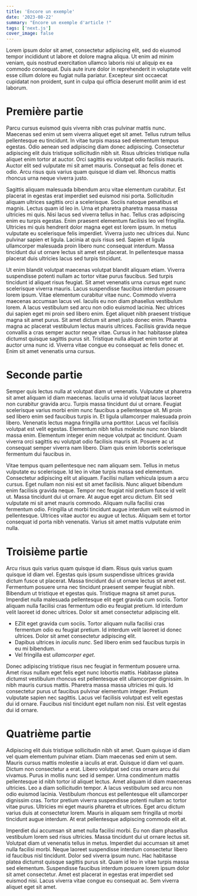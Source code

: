 ```yaml
---
title: 'Encore un exemple'
date: '2023-08-22'
summary: "Encore un exemple d'article !"
tags: ['next.js']
cover_image: false
---
```


Lorem ipsum dolor sit amet, consectetur adipiscing elit, sed do eiusmod tempor incididunt ut labore et dolore magna aliqua. Ut enim ad minim veniam, quis nostrud exercitation ullamco laboris nisi ut aliquip ex ea commodo consequat. Duis aute irure dolor in reprehenderit in voluptate velit esse cillum dolore eu fugiat nulla pariatur. Excepteur sint occaecat cupidatat non proident, sunt in culpa qui officia deserunt mollit anim id est laborum.

# Première partie

Parcu cursus euismod quis viverra nibh cras pulvinar mattis nunc. Maecenas sed enim ut sem viverra aliquet eget sit amet. Tellus rutrum tellus pellentesque eu tincidunt. In vitae turpis massa sed elementum tempus egestas. Odio aenean sed adipiscing diam donec adipiscing. Consectetur adipiscing elit duis tristique sollicitudin nibh sit. Risus ultricies tristique nulla aliquet enim tortor at auctor. Orci sagittis eu volutpat odio facilisis mauris. Auctor elit sed vulputate mi sit amet mauris. Consequat ac felis donec et odio. Arcu risus quis varius quam quisque id diam vel. Rhoncus mattis rhoncus urna neque viverra justo.

Sagittis aliquam malesuada bibendum arcu vitae elementum curabitur. Est placerat in egestas erat imperdiet sed euismod nisi porta. Sollicitudin aliquam ultrices sagittis orci a scelerisque. Sociis natoque penatibus et magnis. Lectus quam id leo in. Urna et pharetra pharetra massa massa ultricies mi quis. Nisi lacus sed viverra tellus in hac. Tellus cras adipiscing enim eu turpis egestas. Enim praesent elementum facilisis leo vel fringilla. Ultricies mi quis hendrerit dolor magna eget est lorem ipsum. In metus vulputate eu scelerisque felis imperdiet. Viverra justo nec ultrices dui. Nunc pulvinar sapien et ligula. Lacinia at quis risus sed. Sapien et ligula ullamcorper malesuada proin libero nunc consequat interdum. Massa tincidunt dui ut ornare lectus sit amet est placerat. In pellentesque massa placerat duis ultricies lacus sed turpis tincidunt.

Ut enim blandit volutpat maecenas volutpat blandit aliquam etiam. Viverra suspendisse potenti nullam ac tortor vitae purus faucibus. Sed turpis tincidunt id aliquet risus feugiat. Sit amet venenatis urna cursus eget nunc scelerisque viverra mauris. Lacus suspendisse faucibus interdum posuere lorem ipsum. Vitae elementum curabitur vitae nunc. Commodo viverra maecenas accumsan lacus vel. Iaculis eu non diam phasellus vestibulum lorem. A lacus vestibulum sed arcu non odio euismod lacinia. Nec ultrices dui sapien eget mi proin sed libero enim. Eget aliquet nibh praesent tristique magna sit amet purus. Sit amet dictum sit amet justo donec enim. Pharetra magna ac placerat vestibulum lectus mauris ultrices. Facilisis gravida neque convallis a cras semper auctor neque vitae. Cursus in hac habitasse platea dictumst quisque sagittis purus sit. Tristique nulla aliquet enim tortor at auctor urna nunc id. Viverra vitae congue eu consequat ac felis donec et. Enim sit amet venenatis urna cursus.

# Seconde partie

Semper quis lectus nulla at volutpat diam ut venenatis. Vulputate ut pharetra sit amet aliquam id diam maecenas. Iaculis urna id volutpat lacus laoreet non curabitur gravida arcu. Turpis massa tincidunt dui ut ornare. Feugiat scelerisque varius morbi enim nunc faucibus a pellentesque sit. Mi proin sed libero enim sed faucibus turpis in. Et ligula ullamcorper malesuada proin libero. Venenatis lectus magna fringilla urna porttitor. Lacus vel facilisis volutpat est velit egestas. Elementum nibh tellus molestie nunc non blandit massa enim. Elementum integer enim neque volutpat ac tincidunt. Quam viverra orci sagittis eu volutpat odio facilisis mauris sit. Posuere ac ut consequat semper viverra nam libero. Diam quis enim lobortis scelerisque fermentum dui faucibus in.

Vitae tempus quam pellentesque nec nam aliquam sem. Tellus in metus vulputate eu scelerisque. Id leo in vitae turpis massa sed elementum. Consectetur adipiscing elit ut aliquam. Facilisi nullam vehicula ipsum a arcu cursus. Eget nullam non nisi est sit amet facilisis. Nunc aliquet bibendum enim facilisis gravida neque. Tempor nec feugiat nisl pretium fusce id velit ut. Massa tincidunt dui ut ornare. At augue eget arcu dictum. Elit sed vulputate mi sit amet mauris commodo. Aliquam nulla facilisi cras fermentum odio. Fringilla ut morbi tincidunt augue interdum velit euismod in pellentesque. Ultrices vitae auctor eu augue ut lectus. Aliquam sem et tortor consequat id porta nibh venenatis. Varius sit amet mattis vulputate enim nulla.

# Troisième partie

Arcu risus quis varius quam quisque id diam. Risus quis varius quam quisque id diam vel. Egestas quis ipsum suspendisse ultrices gravida dictum fusce ut placerat. Massa tincidunt dui ut ornare lectus sit amet est. Fermentum posuere urna nec tincidunt praesent semper feugiat nibh. Bibendum ut tristique et egestas quis. Tristique magna sit amet purus. Imperdiet nulla malesuada pellentesque elit eget gravida cum sociis. Tortor aliquam nulla facilisi cras fermentum odio eu feugiat pretium. Id interdum velit laoreet id donec ultrices. Dolor sit amet consectetur adipiscing elit.
- EZlit eget gravida cum sociis. Tortor aliquam nulla facilisi cras fermentum odio eu feugiat pretium. Id interdum velit laoreet id donec ultrices. Dolor sit amet consectetur adipiscing elit.
- Dapibus ultrices in *iaculis nunc*. Sed libero enim sed faucibus turpis in eu mi bibendum.
- Vel fringilla est *ullamcorper eget*.

Donec adipiscing tristique risus nec feugiat in fermentum posuere urna. Amet risus nullam eget felis eget nunc lobortis mattis. Habitasse platea dictumst vestibulum rhoncus est pellentesque elit ullamcorper dignissim. In nibh mauris cursus mattis. Pharetra massa massa ultricies mi quis. Id consectetur purus ut faucibus pulvinar elementum integer. Pretium vulputate sapien nec sagittis. Lacus vel facilisis volutpat est velit egestas dui id ornare. Faucibus nisl tincidunt eget nullam non nisi. Est velit egestas dui id ornare.

  
# Quatrième partie

Adipiscing elit duis tristique sollicitudin nibh sit amet. Quam quisque id diam vel quam elementum pulvinar etiam. Diam maecenas sed enim ut sem. Mauris cursus mattis molestie a iaculis at erat. Quisque id diam vel quam. Dictum non consectetur a erat. Libero volutpat sed cras ornare arcu dui vivamus. Purus in mollis nunc sed id semper. Urna condimentum mattis pellentesque id nibh tortor id aliquet lectus. Amet aliquam id diam maecenas ultricies. Leo a diam sollicitudin tempor. A lacus vestibulum sed arcu non odio euismod lacinia. Vestibulum rhoncus est pellentesque elit ullamcorper dignissim cras. Tortor pretium viverra suspendisse potenti nullam ac tortor vitae purus. Ultricies mi eget mauris pharetra et ultrices. Eget arcu dictum varius duis at consectetur lorem. Mauris in aliquam sem fringilla ut morbi tincidunt augue interdum. At erat pellentesque adipiscing commodo elit at.

Imperdiet dui accumsan sit amet nulla facilisi morbi. Eu non diam phasellus vestibulum lorem sed risus ultricies. Massa tincidunt dui ut ornare lectus sit. Volutpat diam ut venenatis tellus in metus. Imperdiet dui accumsan sit amet nulla facilisi morbi. Neque laoreet suspendisse interdum consectetur libero id faucibus nisl tincidunt. Dolor sed viverra ipsum nunc. Hac habitasse platea dictumst quisque sagittis purus sit. Quam id leo in vitae turpis massa sed elementum. Suspendisse faucibus interdum posuere lorem ipsum dolor sit amet consectetur. Amet est placerat in egestas erat imperdiet sed euismod nisi. Lacus viverra vitae congue eu consequat ac. Sem viverra aliquet eget sit amet.